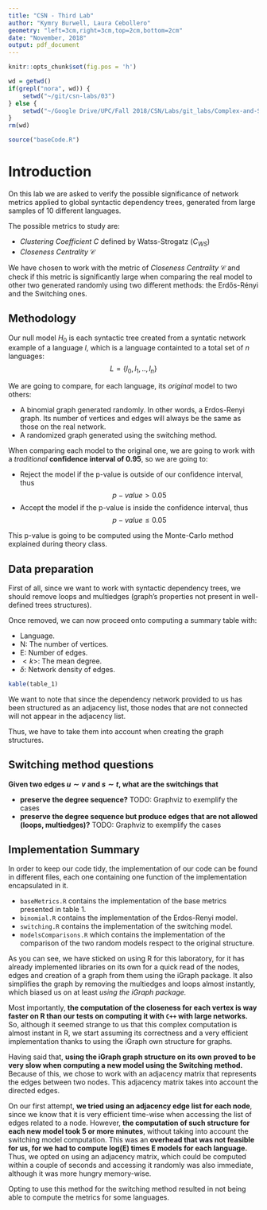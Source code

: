 ```yaml
---
title: "CSN - Third Lab"
author: "Kymry Burwell, Laura Cebollero"
geometry: "left=3cm,right=3cm,top=2cm,bottom=2cm"
date: "November, 2018"
output: pdf_document
---
```


```r
knitr::opts_chunk$set(fig.pos = 'h')
```

```r
wd = getwd()
if(grepl("nora", wd)) {
    setwd("~/git/csn-labs/03")
} else {
    setwd("~/Google Drive/UPC/Fall 2018/CSN/Labs/git_labs/Complex-and-Social-Networks/03")
}
rm(wd)

source("baseCode.R")
```

# Introduction

On this lab we are asked to verify the possible significance of network metrics applied
to global syntactic dependency trees, generated from large samples of 10 different languages.

The possible metrics to study are:

- *Clustering Coefficient* $C$ defined by Watss-Strogatz ($C_{WS}$)
- *Closeness Centrality* $\mathcal{C}$

We have chosen to work with the metric of  *Closeness Centrality* $\mathcal{C}$ and check if this metric
is significantly large when comparing the real model to other two generated randomly using two different methods: the Erdős-Rényi and the Switching ones.

## Methodology

Our null model $H_{0}$ is each syntactic tree created from a syntatic network example of a language $l$,
which is a language containted to a total set of $n$ languages: $$L = \{l_{0}, l_{1}, .., l_{n}\}$$

We are going to compare, for each language,  its *original* model to two others:

- A binomial graph generated randomly. In other words, a Erdos-Renyi graph. Its number of vertices and edges will always be the same as those on the real network.
- A randomized graph generated using the switching method.

When comparing each model to the original one, we are going to work with a *traditional* **confidence interval of 0.95**, so we are going to:

- Reject the model if the p-value is outside of our confidence interval, thus $$p-value > 0.05$$
- Accept the model if the p-value is inside the confidence interval, thus $$p-value \le 0.05$$

This p-value is going to be computed using the Monte-Carlo method explained during theory class.


## Data preparation
First of all, since we want to work with syntactic dependency trees, we should remove loops and
multiedges (graph's properties not present in well-defined trees structures).

Once removed, we can now proceed onto computing a summary table with:

- Language.
- N: The number of vertices.
- E: Number of edges.
- $<k>$: The mean degree.
- $\delta$: Network density of edges.

```r
kable(table_1)
```

We want to note that since the dependency network provided to us has been structured
as an adjacency list, those nodes that are not connected will not appear in the adjacency list.

Thus, we have to take them into account when creating the graph structures.

## Switching method questions
**Given two edges $u \sim v$ and $s \sim t$, what are the switchings that **

- **preserve the degree sequence?** 
TODO: Graphviz to exemplify the cases
- **preserve the degree sequence but produce edges that are not allowed (loops, multiedges)?**
TODO: Graphviz to exemplify the cases


## Implementation Summary

In order to keep our code tidy, the implementation of our code can be found in different files, each one containing one function of the implementation encapsulated in it.

- ``baseMetrics.R`` contains the implementation of the base metrics presented in table 1.
- ``binomial.R`` contains the implementation of the Erdos-Renyi model.
- ``switching.R`` contains the implementation of the switching model.
- ``modelsComparisons.R`` which contains the implementation of the comparison of the two random models respect to the original structure.

As you can see, we have sticked on using R for this laboratory, for it has already implemented libraries on its own for a quick read of the nodes, edges and creation of a graph from them using the iGraph package. It also simplifies the graph by removing the multiedges and loops almost instantly, which biased us on at least *using the iGraph package.*

Most importantly, **the computation of the closeness for each vertex is way faster on R than our tests on computing it with ``C++`` with large networks.** So, although it seemed strange to us that this complex computation is almost instant in R, we start assuming its correctness and a very efficient implementation thanks to using the iGraph own structure for graphs.

Having said that, **using the iGraph graph structure on its own proved to be very slow  when computing a new model using the Switching method.** Because of this, we chose to work with an adjacency matrix that represents the edges between two nodes. This adjacency matrix takes into account the directed edges.

On our first attempt, **we tried using an adjacency edge list for each node**, since we know that it is very efficient time-wise when accessing the list of edges related to a node. However, **the computation of such structure for each new model took 5 or more minutes**, without taking into account the switching model computation. This was an **overhead that was not feasible for us, for we had to compute log(E) times E models for each language.** Thus, we opted on using an adjacency matrix, which could be computed within a couple of seconds and accessing it randomly was also immediate, although it was more hungry memory-wise.

Opting to use this method for the switching method resulted in not being able to compute the metrics for some languages.


